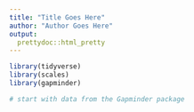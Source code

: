```yaml
---
title: "Title Goes Here"
author: "Author Goes Here"
output:
  prettydoc::html_pretty
---
```


```r
library(tidyverse)
library(scales)
library(gapminder)
```

```r
# start with data from the Gapminder package
```

